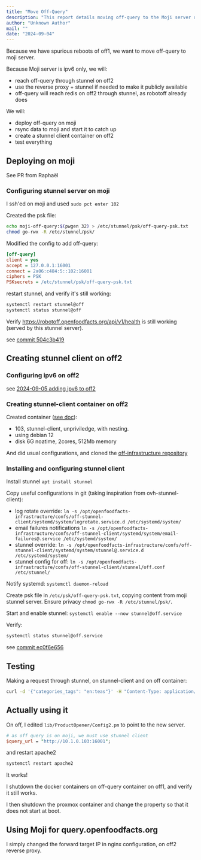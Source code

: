 ```yaml
---
title: "Move Off-Query"
description: "This report details moving off-query to the Moji server due to off1 reboots. It covers deployment, stunnel configuration for secure access, and setting up a stunnel client on off2, ensuring public and internal communication."
author: "Unknown Author"
mail: ""
date: "2024-09-04"
---
```


Because we have spurious reboots of off1, we want to move off-query to moji server.

Because Moji server is ipv6 only, we will:
* reach off-query through stunnel on off2
* use the reverse proxy + stunnel if needed to make it publicly available
* off-query will reach redis on off2 through stunnel, as robotoff already does

We will:
* deploy off-query on moji
* rsync data to moji and start it to catch up
* create a stunnel client container on off2
* test everything

## Deploying on moji

See PR from Raphaël


### Configuring stunnel server on moji

I ssh'ed on moji and used `sudo pct enter 102`

Created the psk file:
```bash
echo moji-off-query:$(pwgen 32) > /etc/stunnel/psk/off-query-psk.txt
chmod go-rwx -R /etc/stunnel/psk/
```

Modified the config to add off-query:
```ini
[off-query]
client = yes
accept = 127.0.0.1:16001
connect = 2a06:c484:5::102:16001
ciphers = PSK
PSKsecrets = /etc/stunnel/psk/off-query-psk.txt
```

restart stunnel, and verify it's still working:
```bash
systemctl restart stunnel@off
systemctl status stunnel@off
```

Verify https://robotoff.openfoodfacts.org/api/v1/health is still working (served by this stunnel server).

see [commit 504c3b419](https://github.com/openfoodfacts/openfoodfacts-infrastructure/commit/504c3b419d983bf05f1ce144270fb8edb1171330)

## Creating stunnel client on off2

### Configuring ipv6 on off2

see [2024-09-05 adding ipv6 to off2](./2024-09-05-adding-ipv6-to-off2.md)

### Creating stunnel-client container on off2

Created container ([see doc](../proxmox.md/#how-to-create-a-new-container)):
* 103, stunnel-client, unpriviledge, with nesting.
* using debian 12
* disk 6G noatime, 2cores, 512Mb memory

And did usual configurations, and cloned the [off-infrastructure repository](../how-to-have-server-config-in-git.md)

### Installing and configuring stunnel client

Install stunnel `apt install stunnel`

Copy useful configurations in git (taking inspiration from ovh-stunnel-client):
* log rotate override:
  `ln -s /opt/openfoodfacts-infrastructure/confs/off-stunnel-client/systemd/system/logrotate.service.d /etc/systemd/system/`
* email failures notifications
  `ln -s /opt/openfoodfacts-infrastructure/confs/off-stunnel-client/systemd/system/email-failures@.service /etc/systemd/system/`
* stunnel override:
  `ln -s /opt/openfoodfacts-infrastructure/confs/off-stunnel-client/systemd/system/stunnel@.service.d /etc/systemd/system/`
* stunnel config for off:
  `ln -s /opt/openfoodfacts-infrastructure/confs/off-stunnel-client/stunnel/off.conf /etc/stunnel/`

Notify systemd: `systemctl daemon-reload`

Create psk file in `/etc/psk/off-query-psk.txt`, copying content from moji stunnel server.
Ensure privacy `chmod go-rwx -R /etc/stunnel/psk/`.

Start and enable stunnel: `systemctl enable --now stunnel@off.service`

Verify:
```bash
systemctl status stunnel@off.service
```

see [commit ec0f6e656](https://github.com/openfoodfacts/openfoodfacts-infrastructure/commit/ec0f6e656c72ad1a7e113f2a9a1fea8496a4b25c)

## Testing

Making a request through stunnel, on stunnel-client and on off container:
```bash
curl -d '{"categories_tags": "en:teas"}' -H "Content-Type: application/json" http://10.1.0.103:16001/select
```


## Actually using it

On off, I edited `lib/ProductOpener/Config2.pm` to point to the new server.

```perl
# as off query is on moji, we must use stunnel client
$query_url = "http://10.1.0.103:16001";
```

and restart apache2
```bash
systemctl restart apache2
```

It works!

I shutdown the docker containers on off-query container on off1, and verify it still works.

I then shutdown the proxmox container and change the property so that it does not start at boot.

## Using Moji for query.openfoodfacts.org

I simply changed the forward target IP in nginx configuration, on off2 reverse proxy.
